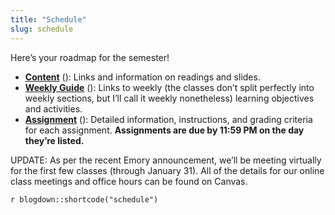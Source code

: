 ```yaml
---
title: "Schedule"
slug: schedule
---
```


Here's your roadmap for the semester!

- [**Content**](/content/) (<i class="fas fa-book-reader"></i>): Links and information on readings and slides. 
- [**Weekly Guide**](/content/guide1/) (<i class="fas fa-book-reader"></i>): Links to weekly (the classes don't split perfectly into weekly sections, but I'll call it weekly nonetheless) learning objectives and activities.
- [**Assignment**](/assignment/) (<i class="fas fa-pencil-ruler"></i>): Detailed information, instructions, and grading criteria for each assignment. **Assignments are due by 11:59 PM on the day they're listed.**


UPDATE: As per the recent Emory announcement, we'll be meeting virtually for the first few classes (through January 31). All of the details for our online class meetings and office hours can be found on Canvas.

`r blogdown::shortcode("schedule")`
